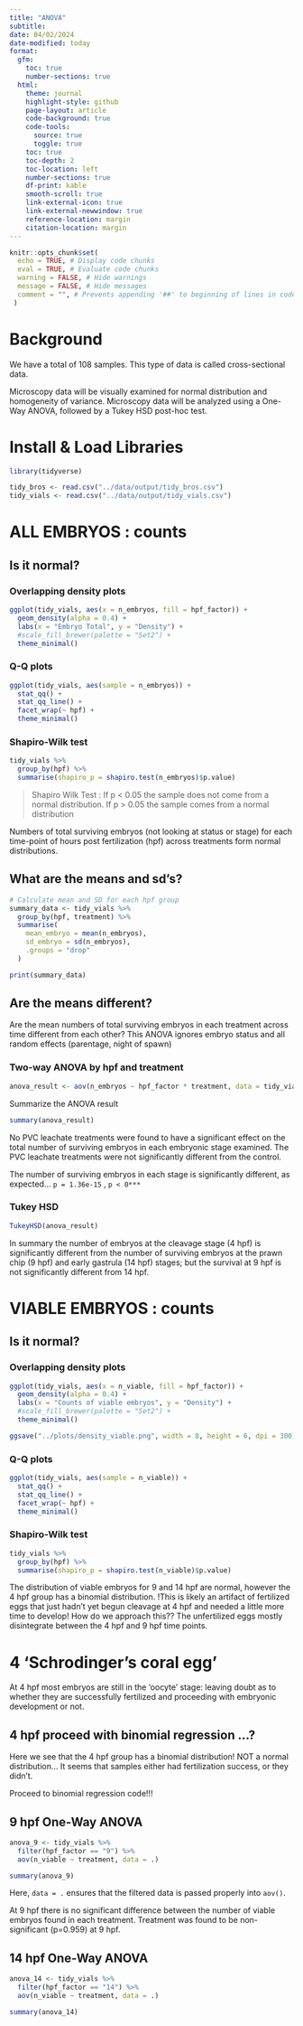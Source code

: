 ```yaml
---
title: "ANOVA"
subtitle: 
date: 04/02/2024
date-modified: today
format:
  gfm: 
    toc: true
    number-sections: true
  html:
    theme: journal
    highlight-style: github
    page-layout: article
    code-background: true
    code-tools: 
      source: true
      toggle: true
    toc: true
    toc-depth: 2
    toc-location: left
    number-sections: true
    df-print: kable
    smooth-scroll: true
    link-external-icon: true
    link-external-newwindow: true
    reference-location: margin
    citation-location: margin
---
```


```r
knitr::opts_chunk$set(
  echo = TRUE, # Display code chunks
  eval = TRUE, # Evaluate code chunks
  warning = FALSE, # Hide warnings
  message = FALSE, # Hide messages
  comment = "", # Prevents appending '##' to beginning of lines in code output)
 )        
```

# Background
We have a total of 108 samples. 
This type of data is called cross-sectional data. 

Microscopy data will be visually examined for normal distribution and homogeneity of variance. Microscopy data will be analyzed using a One-Way ANOVA, followed by a Tukey HSD post-hoc test.

# Install & Load Libraries

```r
library(tidyverse)
```

```r
tidy_bros <- read.csv("../data/output/tidy_bros.csv")
tidy_vials <- read.csv("../data/output/tidy_vials.csv")
```

# ALL EMBRYOS : counts

## Is it normal?

### Overlapping density plots

```r
ggplot(tidy_vials, aes(x = n_embryos, fill = hpf_factor)) +
  geom_density(alpha = 0.4) +
  labs(x = "Embryo Total", y = "Density") +
  #scale_fill_brewer(palette = "Set2") +
  theme_minimal()

```

### Q-Q plots

```r
ggplot(tidy_vials, aes(sample = n_embryos)) +
  stat_qq() +
  stat_qq_line() +
  facet_wrap(~ hpf) +
  theme_minimal()

```

### Shapiro-Wilk test

```r
tidy_vials %>%
  group_by(hpf) %>%
  summarise(shapiro_p = shapiro.test(n_embryos)$p.value)
```

> Shapiro Wilk Test : If p \< 0.05 the sample does not come from a normal distribution. If p \> 0.05 the sample comes from a normal distribution

::: callout-important
Numbers of total surviving embryos (not looking at status or stage) for each time-point of hours post fertilization (hpf) across treatments form normal distributions.
:::

## What are the means and sd's?

```r
# Calculate mean and SD for each hpf group
summary_data <- tidy_vials %>%
  group_by(hpf, treatment) %>%
  summarise(
    mean_embryo = mean(n_embryos),
    sd_embryo = sd(n_embryos),
    .groups = "drop"
  )

print(summary_data)
```

## Are the means different?

Are the mean numbers of total surviving embryos in each treatment across time different from each other? This ANOVA ignores embryo status and all random effects (parentage, night of spawn)

### Two-way ANOVA by hpf and treatment

```r
anova_result <- aov(n_embryos ~ hpf_factor * treatment, data = tidy_vials)
```

Summarize the ANOVA result

```r
summary(anova_result)
```

::: callout-important
No PVC leachate treatments were found to have a significant effect on the total number of surviving embryos in each embryonic stage examined. The PVC leachate treatments were not significantly different from the control.

The number of surviving embryos in each stage is significantly different, as expected... `p = 1.36e-15` , `p < 0***`
:::

### Tukey HSD

```r
TukeyHSD(anova_result)
```

::: callout-important
In summary the number of embryos at the cleavage stage (4 hpf) is significantly different from the number of surviving embryos at the prawn chip (9 hpf) and early gastrula (14 hpf) stages; but the survival at 9 hpf is not significantly different from 14 hpf.
:::

# VIABLE EMBRYOS : counts

## Is it normal?

### Overlapping density plots

```r
ggplot(tidy_vials, aes(x = n_viable, fill = hpf_factor)) +
  geom_density(alpha = 0.4) +
  labs(x = "Counts of viable embryos", y = "Density") +
  #scale_fill_brewer(palette = "Set2") +
  theme_minimal()

ggsave("../plots/density_viable.png", width = 8, height = 6, dpi = 300)
```

### Q-Q plots

```r
ggplot(tidy_vials, aes(sample = n_viable)) +
  stat_qq() +
  stat_qq_line() +
  facet_wrap(~ hpf) +
  theme_minimal()
```

### Shapiro-Wilk test

```r
tidy_vials %>%
  group_by(hpf) %>%
  summarise(shapiro_p = shapiro.test(n_viable)$p.value)
```

::: callout-important
The distribution of viable embryos for 9 and 14 hpf are normal, however the 4 hpf group has a binomial distribution. !This is likely an artifact of fertilized eggs that just hadn't yet begun cleavage at 4 hpf and needed a little more time to develop! How do we approach this?? The unfertilized eggs mostly disintegrate between the 4 hpf and 9 hpf time points.
:::

# 4 'Schrodinger's coral egg'

At 4 hpf most embryos are still in the 'oocyte' stage: leaving doubt as to whether they are successfully fertilized and proceeding with embryonic development or not.

## 4 hpf proceed with binomial regression ...?

::: callout-important
Here we see that the 4 hpf group has a binomial distribution! NOT a normal distribution... It seems that samples either had fertilization success, or they didn't.

Proceed to binomial regression code!!!
:::

## 9 hpf One-Way ANOVA

```r
anova_9 <- tidy_vials %>% 
  filter(hpf_factor == "9") %>% 
  aov(n_viable ~ treatment, data = .)

summary(anova_9)
```

Here, `data = .` ensures that the filtered data is passed properly into `aov()`.

::: callout-note
At 9 hpf there is no significant difference between the number of viable embryos found in each treatment. Treatment was found to be non-significant (p=0.959) at 9 hpf.
:::

## 14 hpf One-Way ANOVA

```r
anova_14 <- tidy_vials %>% 
  filter(hpf_factor == "14") %>% 
  aov(n_viable ~ treatment, data = .)

summary(anova_14)
```


